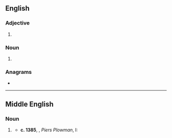 {{also|Kinde}}
==English==

===Adjective===
{{head|en|adjective}}

# {{obsolete spelling of|en|kind}}

===Noun===
{{en-noun}}

# {{obsolete spelling of|en|kind}}

===Anagrams===
* {{anagrams|en|a=deikn|deink|inked|kendi}}

----

==Middle English==

===Noun===
{{head|enm|noun}}

# {{rfdef|enm}}
#: {{rfquotek|enm|Chaucer}}
#* '''c. 1385''', {{w|William Langland}}, ''Piers Plowman'', I: